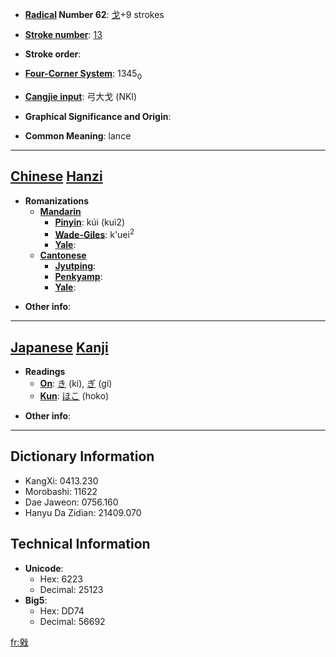 * '''[[Wiktionary:Chinese radical index| Radical]] Number 62''': [[Wiktionary:Chinese radical index 戈|戈]]+9 strokes

* '''[[Wiktionary:Chinese total strokes index|Stroke number]]''': [[Wiktionary:Chinese total strokes index 13|13]]

* '''Stroke order''': 

* '''[[Wiktionary:Chinese four corner index|Four-Corner System]]''': 1345<sub>0</sub>

* '''[[Wiktionary:Chinese Cangjie index|Cangjie input]]''': 弓大戈 (NKI)

* '''Graphical Significance and Origin''': 

* '''Common Meaning''': lance

----

== [[Chinese]] [[Hanzi]] ==

* '''Romanizations'''
** '''[[Mandarin]]'''
*** '''[[Pinyin]]''': kúi (kui2)
*** '''[[Wade-Giles]]''': k'uei<sup>2</sup>
*** '''[[Yale]]''': 
** '''[[Cantonese]]'''
*** '''[[Jyutping]]''':
*** '''[[Penkyamp]]''': 
*** '''[[Yale]]''': 

* '''Other info''': 

----

== [[Japanese]] [[Kanji]] ==

* '''Readings'''
** '''[[On]]''': [[き]] (ki), [[ぎ]] (gi)
** '''[[Kun]]''': [[ほこ]] (hoko)

* '''Other info''':  

----

== Dictionary Information ==

* KangXi: 0413.230
* Morobashi: 11622
* Dae Jaweon: 0756.160
* Hanyu Da Zidian: 21409.070

== Technical Information ==

* '''Unicode''':
** Hex: 6223
** Decimal: 25123
* '''Big5''':
** Hex: DD74
** Decimal: 56692

[[fr:戣]]